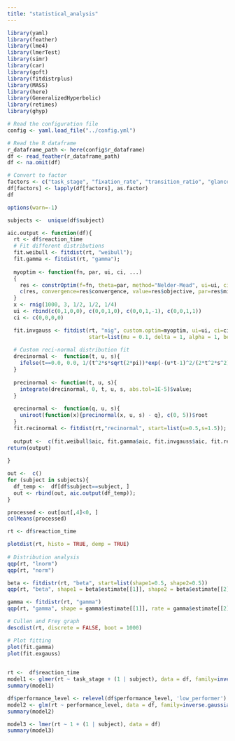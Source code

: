 ```yaml
---
title: "statistical_analysis"
---
```

```r
library(yaml)
library(feather)
library(lme4)
library(lmerTest)
library(simr)
library(car)
library(goft)
library(fitdistrplus)
library(MASS)
library(here)
library(GeneralizedHyperbolic)
library(retimes)
library(ghyp)

# Read the configuration file
config <- yaml.load_file("../config.yml")

# Read the R dataframe
r_dataframe_path <- here(config$r_dataframe)
df <- read_feather(r_dataframe_path)
df <- na.omit(df)

# Convert to factor 
factors <- c("task_stage", "fixation_rate", "transition_ratio", "glance_ratio", "pupil_size", "mental_workload", "avg_mental_workload", "high_engagement", "low_engagement", "distraction", "subject", "performance_level")
df[factors] <- lapply(df[factors], as.factor)
df
```


```r
options(warn=-1)

subjects <-  unique(df$subject)

aic.output <- function(df){
  rt <- df$reaction_time
  # Fit different distributions
  fit.weibull <- fitdist(rt, "weibull");
  fit.gamma <- fitdist(rt, "gamma");
  
  myoptim <- function(fn, par, ui, ci, ...)
  {
    res <- constrOptim(f=fn, theta=par, method="Nelder-Mead", ui=ui, ci=ci, ...)
    c(res, convergence=res$convergence, value=res$objective, par=res$minimum, hessian=res$hessian)
  }
  x <- rnig(1000, 3, 1/2, 1/2, 1/4)
  ui <- rbind(c(0,1,0,0), c(0,0,1,0), c(0,0,1,-1), c(0,0,1,1))
  ci <- c(0,0,0,0)

  fit.invgauss <- fitdist(rt, "nig", custom.optim=myoptim, ui=ui, ci=ci,
                          start=list(mu = 0.1, delta = 1, alpha = 1, beta = 0));
  
  # Custom reci-normal distribution fit
  drecinormal <-  function(t, u, s){
    ifelse(t==0.0, 0.0, 1/(t^2*s*sqrt(2*pi))*exp(-(u*t-1)^2/(2*t^2*s^2)));
  }
  
  precinormal <- function(t, u, s){
    integrate(drecinormal, 0, t, u, s, abs.tol=1E-5)$value;
  }
  
  qrecinormal <-  function(q, u, s){
    uniroot(function(x){precinormal(x, u, s) - q}, c(0, 5))$root
  }
  fit.recinormal <- fitdist(rt,"recinormal", start=list(u=0.5,s=1.5));
  
  output <-  c(fit.weibull$aic, fit.gamma$aic, fit.invgauss$aic, fit.recinormal$aic)
return(output)
  
}

out <-  c()
for (subject in subjects){
  df_temp <-  df[df$subject==subject, ]
  out <- rbind(out, aic.output(df_temp));
}
```


```r
processed <- out[out[,4]<0, ]
colMeans(processed)
```


```r
rt <- df$reaction_time

plotdist(rt, histo = TRUE, demp = TRUE)
 
# Distribution analysis
qqp(rt, "lnorm")
qqp(rt, "norm")

beta <- fitdistr(rt, "beta", start=list(shape1=0.5, shape2=0.5))
qqp(rt, "beta", shape1 = beta$estimate[[1]], shape2 = beta$estimate[[2]])

gamma <- fitdistr(rt, "gamma")
qqp(rt, "gamma", shape = gamma$estimate[[1]], rate = gamma$estimate[[2]])

# Cullen and Frey graph
descdist(rt, discrete = FALSE, boot = 1000)

# Plot fitting 
plot(fit.gamma)
plot(fit.exgauss)
 
```


```r
rt <-  df$reaction_time
model1 <- glmer(rt ~ task_stage + (1 | subject), data = df, family=inverse.gaussian())
summary(model1)
```


```r
df$performance_level <- relevel(df$performance_level, 'low_performer')
model2 <- glm(rt ~ performance_level, data = df, family=inverse.gaussian())
summary(model2)
```


```r
model3 <- lmer(rt ~ 1 + (1 | subject), data = df)
summary(model3)
```

